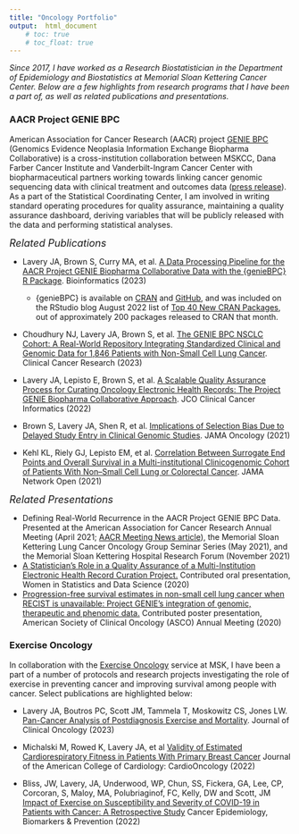 ```yaml
---
title: "Oncology Portfolio"
output:  html_document
    # toc: true
    # toc_float: true
---
```

<link rel="stylesheet" href="fonts/academicons.min.css"/>  

<!-- Global site tag (gtag.js) - Google Analytics -->
<script async src="https://www.googletagmanager.com/gtag/js?id=UA-137654852-1"></script>
<script>
  window.dataLayer = window.dataLayer || [];
  function gtag(){dataLayer.push(arguments);}
  gtag('js', new Date());

  gtag('config', 'UA-137654852-1');
</script>

*Since 2017, I have worked as a Research Biostatistician in the Department of Epidemiology and Biostatistics at Memorial Sloan Kettering Cancer Center. Below are a few highlights from research programs that I have been a part of, as well as related publications and presentations.*

### AACR Project GENIE BPC

American Association for Cancer Research (AACR) project [GENIE BPC](https://www.mskcc.org/departments/epidemiology-biostatistics/biostatistics/project-genie-bpc-genomics-evidence-neoplasia-information-exchange-biopharma-collaborative) (Genomics Evidence Neoplasia Information Exchange Biopharma Collaborative) is a cross-institution collaboration between MSKCC, Dana Farber Cancer Institute and Vanderbilt-Ingram Cancer Center with biopharmaceutical partners working towards linking cancer genomic sequencing data with clinical treatment and outcomes data ([press release](https://www.aacr.org/Newsroom/Pages/News-Release-Detail.aspx?ItemID=1354)). As a part of the Statistical Coordinating Center, I am involved in writing standard operating procedures for quality assurance, maintaining a quality assurance dashboard, deriving variables that will be publicly released with the data and performing statistical analyses. 

<font size="4"><i> Related Publications </font></i> 

* Lavery JA, Brown S, Curry MA, et al. [A Data Processing Pipeline for the AACR Project GENIE Biopharma Collaborative Data with the {genieBPC} R Package](https://academic.oup.com/bioinformatics/advance-article/doi/10.1093/bioinformatics/btac796/6909009). Bioinformatics (2023)
  - {genieBPC} is available on [CRAN](https://cran.r-project.org/web/packages/genieBPC/index.html) and [GitHub](https://genie-bpc.github.io/genieBPC/), and was included on the RStudio blog August 2022 list of [Top 40 New CRAN Packages](https://rviews.rstudio.com/2022/09/26/august-2022-top-40-new-cran-packages), out of approximately 200 packages released to CRAN that month.    
  


* Choudhury NJ, Lavery JA, Brown S, et al. [The GENIE BPC NSCLC Cohort: A Real-World Repository Integrating Standardized Clinical and Genomic Data for 1,846 Patients with Non-Small Cell Lung Cancer](https://aacrjournals.org/clincancerres/article/29/17/3418/728542). Clinical Cancer Research (2023)

* Lavery JA, Lepisto E, Brown S, et al. [A Scalable Quality Assurance Process for Curating Oncology Electronic Health Records: The Project GENIE Biopharma Collaborative Approach](https://ascopubs.org/doi/full/10.1200/CCI.21.00105). JCO Clinical Cancer Informatics (2022)    
* Brown S, Lavery JA, Shen R, et al. [Implications of Selection Bias Due to Delayed Study Entry in Clinical Genomic Studies](https://jamanetwork.com/journals/jamaoncology/article-abstract/2785693). JAMA Oncology (2021)   
* Kehl KL, Riely GJ, Lepisto EM, et al. [Correlation Between Surrogate End Points and Overall Survival in a Multi-institutional Clinicogenomic Cohort of Patients With Non–Small Cell Lung or Colorectal Cancer](https://jamanetwork.com/journals/jamanetworkopen/article-abstract/2782339). JAMA Network Open (2021)

<font size="4"><i> Related Presentations </font></i>  

* Defining Real-World Recurrence in the AACR Project GENIE BPC Data. Presented at the American Association for Cancer Research Annual Meeting (April 2021; [AACR Meeting News article](https://www.aacrmeetingnews.org/news/minisymposium-explores-real-world-examples-of-project-genie-applications/)), the
Memorial Sloan Kettering Lung Cancer Oncology Group Seminar Series (May 2021), and the Memorial Sloan Kettering Hospital Research Forum (November 2021)  
* [A Statistician’s Role in a Quality Assurance of a Multi-Institution Electronic Health Record Curation Project.](https://ww2.amstat.org/meetings/wsds/2020/onlineprogram/AbstractDetails.cfm?AbstractID=309549) Contributed oral presentation, Women in Statistics and Data Science (2020)
* [Progression-free survival estimates in non-small cell lung cancer when RECIST is unavailable: Project GENIE’s integration of genomic, therapeutic and phenomic data.](https://ascopubs.org/doi/abs/10.1200/JCO.2020.38.15_suppl.9622) Contributed poster presentation, American Society of Clinical Oncology (ASCO) Annual Meeting (2020)

### Exercise Oncology

In collaboration with the [Exercise Oncology](https://www.mskcc.org/research-areas/topics/exercise-oncology) service at MSK, I have been a part of a number of protocols and research projects investigating the role of exercise in preventing cancer and improving survival among people with cancer. Select publications are highlighted below:

* Lavery JA, Boutros PC, Scott JM, Tammela T, Moskowitz CS, Jones LW. [Pan-Cancer Analysis of Postdiagnosis Exercise and Mortality](https://ascopubs.org/doi/abs/10.1200/JCO.23.00058). Journal of Clinical Oncology (2023)

* Michalski M, Rowed K, Lavery JA, et al [Validity of Estimated Cardiorespiratory Fitness in Patients With Primary Breast Cancer](https://www.sciencedirect.com/science/article/pii/S2666087322002289?via%3Dihub) Journal of the American College of Cardiology: CardioOncology (2022)
* Bliss, JW, Lavery, JA, Underwood, WP, Chun, SS, Fickera, GA, Lee, CP, Corcoran, S, Maloy, MA, Polubriaginof, FC, Kelly, DW and Scott, JM [Impact of Exercise on Susceptibility and Severity of COVID-19 in Patients with Cancer: A Retrospective Study](https://www.ncbi.nlm.nih.gov/pmc/articles/PMC9135110/) Cancer Epidemiology, Biomarkers & Prevention (2022)